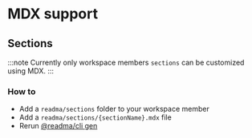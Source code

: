 # MDX support

## Sections

:::note
Currently only workspace members `sections` can be customized using MDX.
:::

### How to

- Add a `readma/sections` folder to your workspace member
- Add a `readma/sections/{sectionName}.mdx` file
- Rerun [@readma/cli gen](docs.mdx#generate-readmes-of-your-project-workspace)




